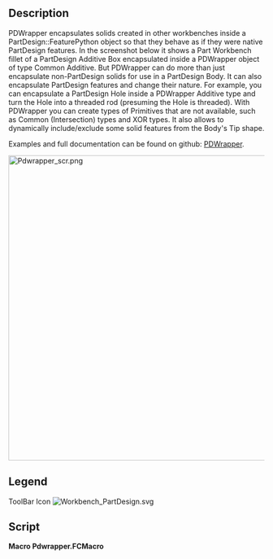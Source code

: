 <languages/>

{{Macro
|Name=Macro Pdwrapper
|Icon=Workbench_PartDesign.svg
|Description=Encapsulate non-PartDesign solids to work in PartDesign
|Author=TheMarkster
|Version=0.2023.08.13
|Date=2023-08-13
|FCVersion=python 3 versions
|Download=[https://wiki.freecad.org/File:Workbench_PartDesign.svg ToolBar Icon]
|Links=[https://github.com/mwganson/pdwrapper Full Documentation on Github]
}}

== Description ==

PDWrapper encapsulates solids created in other workbenches inside a PartDesign::FeaturePython object so that they behave as if they were native PartDesign features. In the screenshot below it shows a Part Workbench fillet of a PartDesign Additive Box encapsulated inside a PDWrapper object of type Common Additive. But PDWrapper can do more than just encapsulate non-PartDesign solids for use in a PartDesign Body. It can also encapsulate PartDesign features and change their nature. For example, you can encapsulate a PartDesign Hole inside a PDWrapper Additive type and turn the Hole into a threaded rod (presuming the Hole is threaded). With PDWrapper you can create types of Primitives that are not available, such as Common (Intersection) types and XOR types. It also allows to dynamically include/exclude some solid features from the Body's Tip shape.

Examples and full documentation can be found on github: [https://github.com/mwganson/pdwrapper PDWrapper].

[[File:Pdwrapper_scr.png|600px]]
{{Caption|Macro PDWrapper screenshot‎}}

== Legend ==

{{Codeextralink|https://gist.github.com/mwganson/4106e84eeaaf4d6e056cd286cbc39170/raw/addc2f23ca223fd4f3332cfa04f2264ef0ee908b/Pdwrapper.FCMacro|Pdwrapper.FCMacro}}

ToolBar Icon
[[Image:Workbench_PartDesign.svg]]

== Script ==

'''Macro Pdwrapper.FCMacro'''

{{CodeDownload|https://gist.github.com/mwganson/4106e84eeaaf4d6e056cd286cbc39170|Pdwrapper.FCMacro}}